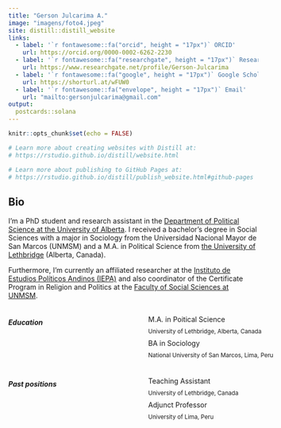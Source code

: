 ```yaml
---
title: "Gerson Julcarima A."
image: "imagens/foto4.jpeg"
site: distill::distill_website
links:
  - label: '`r fontawesome::fa("orcid", height = "17px")` ORCID'
    url: https://orcid.org/0000-0002-6262-2230
  - label: '`r fontawesome::fa("researchgate", height = "17px")` Research Gate'
    url: https://www.researchgate.net/profile/Gerson-Julcarima
  - label: '`r fontawesome::fa("google", height = "17px")` Google Scholar'
    url: https://shorturl.at/wFUW0
  - label: '`r fontawesome::fa("envelope", height = "17px")` Email'
    url: "mailto:gersonjulcarima@gmail.com"
output:
  postcards::solana
---
```


```r
knitr::opts_chunk$set(echo = FALSE)

# Learn more about creating websites with Distill at:
# https://rstudio.github.io/distill/website.html

# Learn more about publishing to GitHub Pages at:
# https://rstudio.github.io/distill/publish_website.html#github-pages

```

## Bio


I’m a PhD student and research assistant in the [Department of Political Science at the University of Alberta](https://www.ualberta.ca/political-science/index.html). I received a bachelor’s degree in Social Sciences with a major in Sociology from the Universidad Nacional Mayor de San Marcos (UNMSM) and a M.A. in Political Science from [the University of Lethbridge](https://www.ulethbridge.ca/artsci/political-science) (Alberta, Canada). 

Furthermore, I’m currently an affiliated researcher at the [Instituto de Estudios Políticos Andinos (IEPA)](http://www.iepa.org.pe/) and also coordinator of the Certificate Program in Religion and Politics at the [Faculty of Social Sciences at UNMSM](https://csociales.unmsm.edu.pe/). 


:::: {style="display: grid; grid-template-columns: 50% 50%; grid-column-gap: 30px; line-height: 1.5rem;"}

::: {}

##### Education

<i class="fa fa-graduation-cap" aria-hidden="true"></i> M.A. in Poitical Science </br> <small> University of Lethbridge, Alberta, Canada </small> </br>
<i class="fa fa-graduation-cap" aria-hidden="true"></i>   BA in Sociology </br> <small> National University of San Marcos, Lima, Peru </small> 


:::

::: {}


##### Past positions

<i class="fa fa-graduation-cap" aria-hidden="true"></i> Teaching Assistant </br> <small> University of Lethbridge, Canada </small> </br>
<i class="fa fa-graduation-cap" aria-hidden="true"></i> Adjunct Professor </br> <small> University of Lima, Peru </small> </br>


:::
::::
